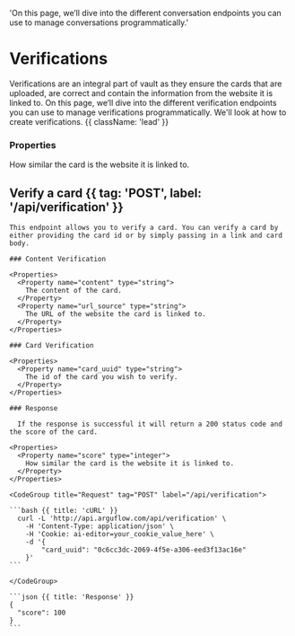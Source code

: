  'On this page, we’ll dive into the different conversation endpoints you can use to manage conversations programmatically.'

# Verifications

Verifications are an integral part of vault as they ensure the cards that are uploaded, are correct and contain the information from the website it is linked to. On this page, we’ll dive into the different verification endpoints you can use to manage verifications programmatically. We'll look at how to create verifications. {{ className: 'lead' }}

### Properties

<Properties>
  <Property name="score" type="integer">
    How similar the card is the website it is linked to.
  </Property>
</Properties>



## Verify a card {{ tag: 'POST', label: '/api/verification' }}

<Row>
  <Col>

    This endpoint allows you to verify a card. You can verify a card by either providing the card id or by simply passing in a link and card body.

    ### Content Verification

    <Properties>
      <Property name="content" type="string">
        The content of the card.
      </Property>
      <Property name="url_source" type="string">
        The URL of the website the card is linked to.
      </Property>
    </Properties>

    ### Card Verification

    <Properties>
      <Property name="card_uuid" type="string">
        The id of the card you wish to verify.
      </Property>
    </Properties>

    ### Response

      If the response is successful it will return a 200 status code and the score of the card.

    <Properties>
      <Property name="score" type="integer">
        How similar the card is the website it is linked to.
      </Property>
    </Properties>

  </Col>
  <Col sticky>

    <CodeGroup title="Request" tag="POST" label="/api/verification">

    ```bash {{ title: 'cURL' }}
      curl -L 'http://api.arguflow.com/api/verification' \
        -H 'Content-Type: application/json' \
        -H 'Cookie: ai-editor=your_cookie_value_here' \
        -d '{
            "card_uuid": "0c6cc3dc-2069-4f5e-a306-eed3f13ac16e"
        }'
    ```

    </CodeGroup>

    ```json {{ title: 'Response' }}
    {
      "score": 100
    }
    ```

  </Col>
</Row>

